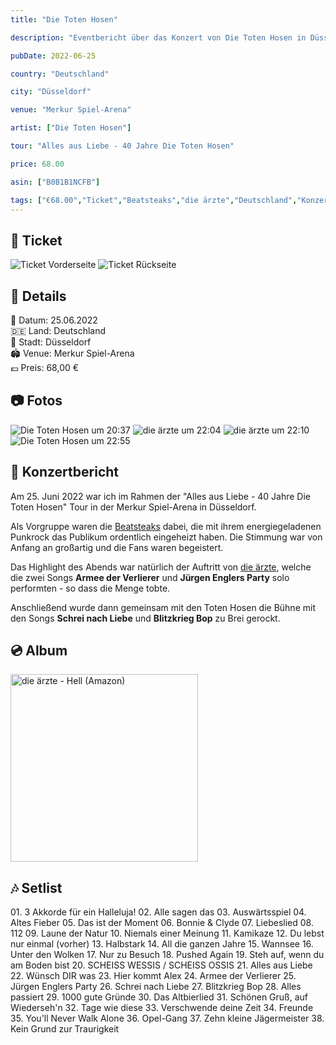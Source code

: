 ```yaml
---
title: "Die Toten Hosen"

description: "Eventbericht über das Konzert von Die Toten Hosen in Düsseldorf am 25. Juni 2022 in der Merkur Spiel-Arena."

pubDate: 2022-06-25

country: "Deutschland"

city: "Düsseldorf"

venue: "Merkur Spiel-Arena"

artist: ["Die Toten Hosen"]

tour: "Alles aus Liebe - 40 Jahre Die Toten Hosen"

price: 68.00

asin: ["B0B1B1NCFB"]

tags: ["€68.00","Ticket","Beatsteaks","die ärzte","Deutschland","Konzert","Düsseldorf","Die Toten Hosen","Merkur Spiel-Arena","2022"]
---
```




## 🎫 Ticket

<CardGrid>
  <Card title="Vorderseite" icon="image">
    <Image src={imgTicketFront} alt="Ticket Vorderseite" widths={[300, 600, 900]} sizes="(max-width: 600px) 100vw, 600px" />
  </Card>
  <Card title="Rückseite" icon="image">
    <Image src={imgTicketBack} alt="Ticket Rückseite" widths={[300, 600, 900]} sizes="(max-width: 600px) 100vw, 600px" />
  </Card>
</CardGrid>

## 📌 Details
📅 Datum: 25.06.2022  
🇩🇪 Land: Deutschland  
📍 Stadt: Düsseldorf  
🏟️ Venue: Merkur Spiel-Arena  
💶 Preis: 68,00 €  

## 📷 Fotos

<CardGrid>
  <Card title="20:37" icon="image">
    <Image src={img2037} alt="Die Toten Hosen um 20:37" widths={[300, 600, 900]} sizes="(max-width: 600px) 100vw, 600px" />
  </Card>
  <Card title="22:04" icon="image">
    <Image src={img2204} alt="die ärzte um 22:04" widths={[300, 600, 900]} sizes="(max-width: 600px) 100vw, 600px" />
  </Card>
  <Card title="22:10" icon="image">
    <Image src={img2210} alt="die ärzte um 22:10" widths={[300, 600, 900]} sizes="(max-width: 600px) 100vw, 600px" />
  </Card>
  <Card title="22:55" icon="image">
    <Image src={img2255} alt="Die Toten Hosen um 22:55" widths={[300, 600, 900]} sizes="(max-width: 600px) 100vw, 600px" />
  </Card>
</CardGrid>

## 🎤 Konzertbericht

Am 25. Juni 2022 war ich im Rahmen der "Alles aus Liebe - 40 Jahre Die Toten Hosen" Tour in der Merkur Spiel-Arena in Düsseldorf.

Als Vorgruppe waren die [Beatsteaks](https://www.beatsteaks.com/) dabei, die mit ihrem energiegeladenen Punkrock das Publikum ordentlich eingeheizt haben. 
Die Stimmung war von Anfang an großartig und die Fans waren begeistert.

Das Highlight des Abends war natürlich der Auftritt von [die ärzte](https://www.bademeister.com/), welche die zwei Songs 
**Armee der Verlierer** und **Jürgen Englers Party** solo performten - so dass die Menge tobte.

Anschließend wurde dann gemeinsam mit den Toten Hosen die Bühne mit den Songs **Schrei nach Liebe** und **Blitzkrieg Bop** 
zu Brei gerockt.

## 💿 Album

<Card title="Alles aus Liebe: 40 Jahre Die Toten Hosen" icon="seti:audio">
    <a href="https://www.amazon.de/dp/B0B1B1NCFB?tag=mysteryland-21" target="_blank" rel="noopener noreferrer">
        <img src="https://m.media-amazon.com/images/I/A1ym4rW82iL._SL1500_.jpg" alt="die ärzte - Hell (Amazon)" width="300" />
    </a>
 </Card>

## 🎶 Setlist

<Card title="Songs" icon="list-format">
01. 3 Akkorde für ein Halleluja!
02. Alle sagen das
03. Auswärtsspiel
04. Altes Fieber
05. Das ist der Moment
06. Bonnie & Clyde
07. Liebeslied
08. 112
09. Laune der Natur
10. Niemals einer Meinung
11. Kamikaze
12. Du lebst nur einmal (vorher)
13. Halbstark
14. All die ganzen Jahre
15. Wannsee
16. Unter den Wolken
17. Nur zu Besuch
18. Pushed Again
19. Steh auf, wenn du am Boden bist
20. SCHEISS WESSIS / SCHEISS OSSIS
21. Alles aus Liebe
22. Wünsch DIR was
23. Hier kommt Alex
24. Armee der Verlierer
25. Jürgen Englers Party
26. Schrei nach Liebe
27. Blitzkrieg Bop
28. Alles passiert
29. 1000 gute Gründe
30. Das Altbierlied
31. Schönen Gruß, auf Wiederseh'n
32. Tage wie diese
33. Verschwende deine Zeit
34. Freunde
35. You'll Never Walk Alone
36. Opel-Gang
37. Zehn kleine Jägermeister
38. Kein Grund zur Traurigkeit
</Card>

<LinkCard
    title="Mehr Informationen"
    href="https://fanieng.com/2022/06/25/die-toten-hosen-duesseldorf-merkur-spiel-arena/"
/>

